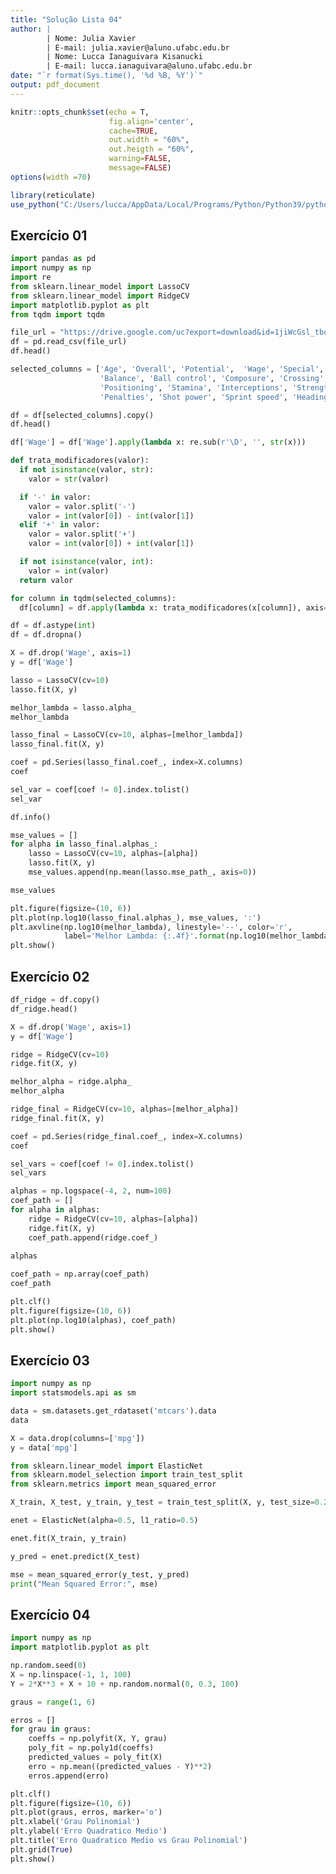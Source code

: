 ---
title: "Solução Lista 04"
author: |
        | Nome: Julia Xavier
        | E-mail: julia.xavier@aluno.ufabc.edu.br
        | Nome: Lucca Ianaguivara Kisanucki
        | E-mail: lucca.ianaguivara@aluno.ufabc.edu.br
date: "`r format(Sys.time(), '%d %B, %Y')`"
output: pdf_document
---

```{r setup, include=FALSE}
knitr::opts_chunk$set(echo = T,
                      fig.align='center',
                      cache=TRUE,
                      out.width = "60%",
                      out.heigth = "60%",
                      warning=FALSE,
                      message=FALSE)
options(width =70)

library(reticulate)
use_python("C:/Users/lucca/AppData/Local/Programs/Python/Python39/python.exe")
```

## Exercício 01
```{python}
import pandas as pd
import numpy as np
import re
from sklearn.linear_model import LassoCV
from sklearn.linear_model import RidgeCV
import matplotlib.pyplot as plt
from tqdm import tqdm
```
```{python}
file_url = "https://drive.google.com/uc?export=download&id=1jiWcGsl_tbqK5F0ryUTq48kcDTKWTTuk"
df = pd.read_csv(file_url)
df.head()
```
```{python}
selected_columns = ['Age', 'Overall', 'Potential',  'Wage', 'Special', 'Acceleration', 'Aggression', 'Agility',
                    'Balance', 'Ball control', 'Composure', 'Crossing', 'Curve', 'Dribbling', 'Finishing',
                    'Positioning', 'Stamina', 'Interceptions', 'Strength', 'Vision', 'Volleys', 'Jumping',
                    'Penalties', 'Shot power', 'Sprint speed', 'Heading accuracy', 'Long passing', 'Short passing']

df = df[selected_columns].copy()
df.head()
```
```{python}
df['Wage'] = df['Wage'].apply(lambda x: re.sub(r'\D', '', str(x)))
```
```{python}
def trata_modificadores(valor):
  if not isinstance(valor, str):
    valor = str(valor)

  if '-' in valor:
    valor = valor.split('-')
    valor = int(valor[0]) - int(valor[1])
  elif '+' in valor:
    valor = valor.split('+')
    valor = int(valor[0]) + int(valor[1])

  if not isinstance(valor, int):
    valor = int(valor)
  return valor
```
```{python}
for column in tqdm(selected_columns):
  df[column] = df.apply(lambda x: trata_modificadores(x[column]), axis=1)
```
```{python}
df = df.astype(int)
df = df.dropna()
```
```{python}
X = df.drop('Wage', axis=1)
y = df['Wage']
```
```{python}
lasso = LassoCV(cv=10)
lasso.fit(X, y)
```
```{python}
melhor_lambda = lasso.alpha_
melhor_lambda
```
```{python}
lasso_final = LassoCV(cv=10, alphas=[melhor_lambda])
lasso_final.fit(X, y)
```
```{python}
coef = pd.Series(lasso_final.coef_, index=X.columns)
coef
```
```{python}
sel_var = coef[coef != 0].index.tolist()
sel_var
```
```{python}
df.info()
```
```{python}
mse_values = []
for alpha in lasso_final.alphas_:
    lasso = LassoCV(cv=10, alphas=[alpha])
    lasso.fit(X, y)
    mse_values.append(np.mean(lasso.mse_path_, axis=0))

mse_values
```
```{python}
plt.figure(figsize=(10, 6))
plt.plot(np.log10(lasso_final.alphas_), mse_values, ':')
plt.axvline(np.log10(melhor_lambda), linestyle='--', color='r',
            label='Melhor Lambda: {:.4f}'.format(np.log10(melhor_lambda)))
plt.show()
```

## Exercício 02
```{python}
df_ridge = df.copy()
df_ridge.head()
```
```{python}
X = df.drop('Wage', axis=1)
y = df['Wage']
```
```{python}
ridge = RidgeCV(cv=10)
ridge.fit(X, y)
```
```{python}
melhor_alpha = ridge.alpha_
melhor_alpha
```
```{python}
ridge_final = RidgeCV(cv=10, alphas=[melhor_alpha])
ridge_final.fit(X, y)
```
```{python}
coef = pd.Series(ridge_final.coef_, index=X.columns)
coef
```
```{python}
sel_vars = coef[coef != 0].index.tolist()
sel_vars
```
```{python}
alphas = np.logspace(-4, 2, num=100)
coef_path = []
for alpha in alphas:
    ridge = RidgeCV(cv=10, alphas=[alpha])
    ridge.fit(X, y)
    coef_path.append(ridge.coef_)
    
alphas
```
```{python}
coef_path = np.array(coef_path)
coef_path
```
```{python}
plt.clf()
plt.figure(figsize=(10, 6))
plt.plot(np.log10(alphas), coef_path)
plt.show()
```

## Exercício 03
```{python}
import numpy as np
import statsmodels.api as sm

data = sm.datasets.get_rdataset('mtcars').data
data
```

```{python}
X = data.drop(columns=['mpg'])
y = data['mpg']
```

```{python}
from sklearn.linear_model import ElasticNet
from sklearn.model_selection import train_test_split
from sklearn.metrics import mean_squared_error

X_train, X_test, y_train, y_test = train_test_split(X, y, test_size=0.2, random_state=4)

enet = ElasticNet(alpha=0.5, l1_ratio=0.5)

enet.fit(X_train, y_train)

y_pred = enet.predict(X_test)

mse = mean_squared_error(y_test, y_pred)
print("Mean Squared Error:", mse)
```

## Exercício 04
```{python}
import numpy as np
import matplotlib.pyplot as plt

np.random.seed(0)
X = np.linspace(-1, 1, 100)
Y = 2*X**3 + X + 10 + np.random.normal(0, 0.3, 100)
```

```{python}
graus = range(1, 6)
```

```{python}
erros = []
for grau in graus:
    coeffs = np.polyfit(X, Y, grau)
    poly_fit = np.poly1d(coeffs)
    predicted_values = poly_fit(X)
    erro = np.mean((predicted_values - Y)**2)
    erros.append(erro)
```

```{python}
plt.clf()
plt.figure(figsize=(10, 6))
plt.plot(graus, erros, marker='o')
plt.xlabel('Grau Polinomial')
plt.ylabel('Erro Quadratico Medio')
plt.title('Erro Quadratico Medio vs Grau Polinomial')
plt.grid(True)
plt.show()
```
